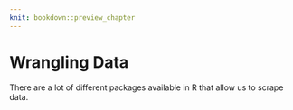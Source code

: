 ```yaml
---
knit: bookdown::preview_chapter
---
```


# Wrangling Data

There are a lot of different packages available in R that allow us to scrape data.


